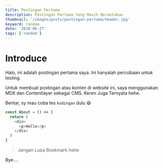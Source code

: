 ```yaml
---
title: Postingan Pertama
description: Postingan Pertama Yang Masih Berantakan
thumbnail: '/images/posts/postingan-pertama/header.jpg'
keyword: random
date: '2020-06-27'
tags: ['random']
---
```


# Introduce

Halo, ini adalah postingan pertama saya. Ini hanyalah percobaan untuk testing.

Untuk membuat postingan atau konten di website ini, saya menggunakan MDX dan Contentlayer sebagai CMS. Keren Juga Ternyata hehe.

Bentar, sy mau coba tes `kodingan` dulu 😆

```js:hello.js
const About = () => {
  return (
    <div>
      <p>Hello</p>
    </div>
  )
}
```

> Jangan Lupa Bookmark hehe

Bye....

